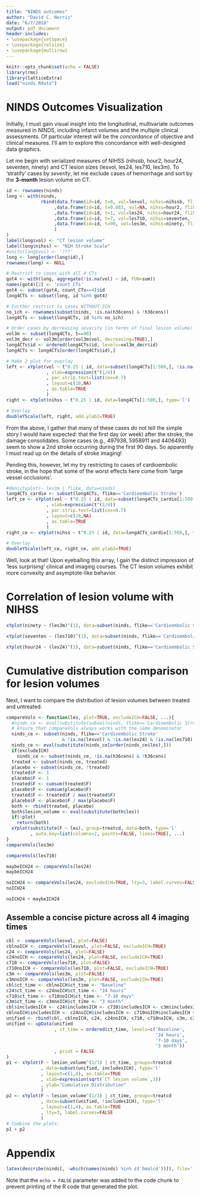```yaml
---
title: "NINDS outcomes"
author: "David C. Norris"
date: "6/7/2018"
output: pdf_document
header-includes:
- \usepackage{setspace}
- \usepackage{relsize}
- \usepackage{multirow}
---
```


```r
knitr::opts_chunk$set(echo = FALSE)
library(rms)
library(latticeExtra)
load("ninds.Rdata")
```

# NINDS Outcomes Visualization

Initially, I must gain visual insight into the longitudinal, multivariate outcomes
measured in NINDS, including infarct volumes and the multiple clinical assessments.
Of particular interest will be the *concordance* of objective and clinical measures.
I'll aim to explore this concordance with well-designed data graphics.

Let me begin with serialized measures of NIHSS (nihssb, hour2, hour24, seventen, ninety)
and CT lesion sizes (lesvol, les24, les710, les3m). To 'stratify' cases by *severity*,
let me exclude cases of hemorrhage and sort by the **3-month** lesion volume on CT.

```r
id <- rownames(ninds)
long <- with(ninds,
             rbind(data.frame(id=id, t=0, vol=lesvol, nihss=nihssb, flike=flike)
                  ,data.frame(id=id, t=0.083, vol=NA, nihss=hour2, flike=flike)
                  ,data.frame(id=id, t=1, vol=les24, nihss=hour24, flike=flike)
                  ,data.frame(id=id, t=7, vol=les710, nihss=seventen, flike=flike)
                  ,data.frame(id=id, t=90, vol=les3m, nihss=ninety, flike=flike)
                  )
)
label(long$vol) <- "CT lesion volume"
label(long$nihss) <- "NIH Stroke Scale"
#units(long$vol) <- '???'
long <- long[order(long$id),]
rownames(long) <- NULL

# Restrict to cases with all 4 CTs
got4 <- with(long, aggregate(!is.na(vol) ~ id, FUN=sum))
names(got4)[2] <- 'count_CTs'
got4 <- subset(got4, count_CTs==4)$id
long4CTs <- subset(long, id %in% got4)

# Further restrict to cases WITHOUT ICH
no_ich <- rownames(subset(ninds, !is.na(h36cens) & !h36cens))
long4CTs <- subset(long4CTs, id %in% no_ich)

# Order cases by decreasing severity (in terms of final lesion volume)
vol3m <- subset(long4CTs, t==90)
vol3m_decr <- vol3m[order(vol3m$vol, decreasing=TRUE),]
long4CTs$id <- ordered(long4CTs$id, levels=vol3m_decr$id)
long4CTs <- long4CTs[order(long4CTs$id),]

# Make 2 plot for overlay
left <- xYplot(vol ~ t^0.25 | id, data=subset(long4CTs[1:500,], !is.na(vol)), type='l'
               , xlab=expression(t^(1/4))
               , par.strip.text=list(cex=0.7)
               , layout=c(10,NA)
               , as.table=TRUE
               )
right <- xYplot(nihss ~ t^0.25 | id, data=long4CTs[1:500,], type='l')

# Overlay
doubleYScale(left, right, add.ylab2=TRUE)
```

From the above, I gather that many of these cases do not tell the simple story I would have expected: that the first day (or week) after the stroke, the damage consolidates. Some cases (e.g., 497938, 5958911 and 4406493) seem to show a 2nd stroke occurring during the first 90 days. So apparently I must read up on the details of stroke imaging!

Pending this, however, let my try restricting to cases of cardioembolic stroke, in the hope that some of the worst effects here come from 'large vessel occlusions'.

```r
#densityplot(~ les3m | flike, data=ninds)
long4CTs_cardio <- subset(long4CTs, flike=='Cardioembolic Stroke')
left_ce <- xYplot(vol ~ t^0.25 | id, data=subset(long4CTs_cardio[1:500,], !is.na(vol)), type='l'
               , xlab=expression(t^(1/4))
               , par.strip.text=list(cex=0.7)
               , layout=c(10,NA)
               , as.table=TRUE
               )
right_ce <- xYplot(nihss ~ t^0.25 | id, data=long4CTs_cardio[1:500,], type='l')

# Overlay
doubleYScale(left_ce, right_ce, add.ylab2=TRUE)

```

Well, look at that! Upon eyeballing this array, I gain the distinct impression of 'less surprising' clinical and imaging courses. The CT lesion volumes exhibit more convexity and asymptote-like behavior.

# Correlation of lesion volume with NIHSS

```r
xYplot(ninety ~ (les3m)^(1), data=subset(ninds, flike=='Cardioembolic Stroke'))
```

```r
xYplot(seventen ~ (les710)^(1), data=subset(ninds, flike=='Cardioembolic Stroke'))
```

```r
xYplot(hour24 ~ (les24)^(1), data=subset(ninds, flike=='Cardioembolic Stroke'))
```

# Cumulative distribution comparison for lesion volumes

Next, I want to compare the distribution of lesion volumes between treated and untreated.

```r
compareVols <- function(les, plot=TRUE, excludeICH=FALSE, ...){
  #ninds_ce <- eval(substitute(subset(ninds, flike=='Cardioembolic Stroke' & !is.na(les))))
  # Ensure that compareVols always works with the same denominator
  ninds_ce <- subset(ninds, flike=='Cardioembolic Stroke'
                     & !is.na(lesvol) & !is.na(les24) & !is.na(les710) & !is.na(les3m))
  ninds_ce <- eval(substitute(ninds_ce[order(ninds_ce$les),]))
  if(excludeICH)
    ninds_ce <- subset(ninds_ce, !is.na(h36cens) & !h36cens)
  treated <- subset(ninds_ce, treated)
  placebo <- subset(ninds_ce, !treated)
  treated$F <- 1
  placebo$F <- 1
  treated$F <- cumsum(treated$F)
  placebo$F <- cumsum(placebo$F)
  treated$F <- treated$F / max(treated$F)
  placebo$F <- placebo$F / max(placebo$F)
  both <- rbind(treated, placebo)
  both$lesion_volume <- eval(substitute(both$les))
  if(!plot)
    return(both)
  xYplot(substitute(F ~ les), group=treatcd, data=both, type='l'
         , auto.key=list(columns=2, points=FALSE, lines=TRUE), ...)
}
compareVols(les3m)
```

```r
compareVols(les710)
```

```r
maybeICH24 <- compareVols(les24)
maybeICH24
```

```r
noICH24 <- compareVols(les24, excludeICH=TRUE, lty=3, label.curves=FALSE)
noICH24
```

```r
noICH24 + maybeICH24
```

## Assemble a concise picture across all 4 imaging times

```r
cbl <- compareVols(lesvol, plot=FALSE)
cblnoICH <- compareVols(lesvol, plot=FALSE, excludeICH=TRUE)
c24 <- compareVols(les24, plot=FALSE)
c24noICH <- compareVols(les24, plot=FALSE, excludeICH=TRUE)
c710 <- compareVols(les710, plot=FALSE)
c710noICH <- compareVols(les710, plot=FALSE, excludeICH=TRUE)
c3m <- compareVols(les3m, plot=FALSE)
c3mnoICH <- compareVols(les3m, plot=FALSE, excludeICH=TRUE)
cbl$ct_time <- cblnoICH$ct_time <- "Baseline"
c24$ct_time <- c24noICH$ct_time <- "24 hours"
c710$ct_time <- c710noICH$ct_time <- "7-10 days"
c3m$ct_time <- c3mnoICH$ct_time <- "3 month"
cbl$includesICH <- c24$includesICH <- c710$includesICH <- c3m$includesICH <- TRUE
cblnoICH$includesICH <- c24noICH$includesICH <- c710noICH$includesICH <- c3mnoICH$includesICH <- FALSE
unified <- rbind(cbl, cblnoICH, c24, c24noICH, c710, c710noICH, c3m, c3mnoICH)
unified <- upData(unified
                  , ct_time = ordered(ct_time, levels=c('Baseline',
                                                        '24 hours',
                                                        '7-10 days',
                                                        '3 month'))
                  , print = FALSE
)
p1 <- xYplot(F ~ lesion_volume^(1/3) | ct_time, groups=treatcd
             , data=subset(unified, includesICH), type='l'
             , layout=c(1,4), as.table=TRUE
             , xlab=expression(sqrt(`CT lesion volume`,3))
             , ylab="Cumulative Distribution"
             )
p2 <- xYplot(F ~ lesion_volume^(1/3) | ct_time, groups=treatcd
             , data=subset(unified, !includesICH), type='l'
             , layout=c(1,4), as.table=TRUE
             , lty=3, label.curves=FALSE
             )
# Combine the plots:
p1 + p2
```

# Appendix

```r
latex(describe(ninds[, -which(names(ninds) %in% c('bmalcd'))]), file='')
```

Note that the `echo = FALSE` parameter was added to the code chunk to prevent printing of the R code that generated the plot.
